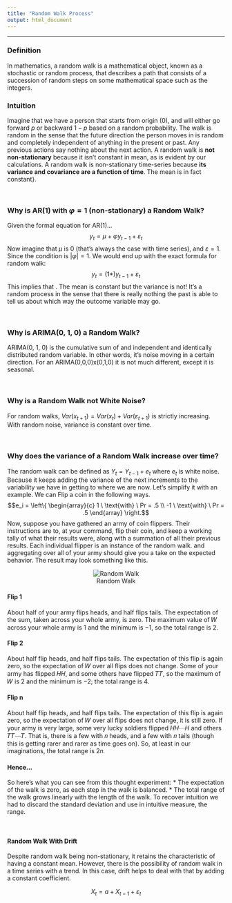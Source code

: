 ```yaml
---
title: "Random Walk Process"
output: html_document
---
```


***
### __Definition__
In mathematics, a random walk is a mathematical object, known as a stochastic or random process, that describes a path that consists of a succession of random steps on some mathematical space such as the integers.

### __Intuition__
Imagine that we have a person that starts from origin (0),  and will either go forward $p$ or backward $1-p$ based on a random probability. The walk is random in the sense that the future direction the person moves in is random and completely independent of anything in the present or past. Any previous actions say nothing about the next action. A random walk is __not non-stationary__ because it isn't constant in mean, as is evident by our calculations. A random walk is non-stationary time-series because __its variance and covariance are a function of time__. The mean is in fact constant}.

<br>

### __Why is AR(1) with $\varphi = 1$ (non-stationary) a Random Walk?__
Given the formal equation for AR(1)...
$$y_t = \mu + \varphi y_{t-1} + \varepsilon_t$$
Now imagine that $\mu$ is 0 (that's always the case with time series), and $\varepsilon = 1$. Since the condition is $|\varphi| = 1$. We would end up with the exact formula for random walk:
$$y_t = (1*) y_{t-1} + \varepsilon_t$$
This implies that \textbf{The best prediciton of y for the next prediction is the current value of y}. The mean is constant but the variance is not! It's a random process in the sense that there is really nothing the past is able to tell us about which way the outcome variable may go. 

<br>

### __Why is ARIMA(0, 1, 0) a Random Walk?__
ARIMA(0, 1, 0) is the cumulative sum of and independent and identically distributed random variable. In other words, it's noise moving in a certain direction. For an ARIMA(0,0,0)x(0,1,0) it is not much different, except it is seasonal.

<br>

### __Why is a Random Walk not White Noise?__
For random walks, $Var(x_{t+1}) = Var(x_t) + Var(\varepsilon_{t+1})$ is strictly increasing. With random noise, variance is constant over time.

<br>

### __Why does the variance of a Random Walk increase over time?__
The random walk can be defined as $Y_{t} = Y_{t-1} + e_t$ where $e_t$ is white noise. Because it keeps adding the variance of the next increments to the variability we have in getting to where we are now. Let's simplify it with an example. We can Flip a coin in the following ways.
$$e_i = \left\{ \begin{array}{c} 1 \ \text{with} \ Pr = .5 \\ -1 \ \text{with} \ Pr = .5 \end{array} \right.$$
Now, suppose you have gathered an army of coin flippers. Their instructions are to, at your command, flip their coin, and keep a working tally of what their results were, along with a summation of all their previous results. Each individual flipper is an instance of the random walk. and aggregating over all of your army should give you a take on the expected behavior. The result may look something like this.
<center> ![Random Walk](random_walk.png)</center>


#### __Flip 1__
About half of your army flips heads, and half flips tails. The expectation of the sum, taken across your whole army, is zero. The maximum value of 𝑊 across your whole army is 1 and the minimum is −1, so the total range is 2.

#### __Flip 2__
About half flip heads, and half flips tails. The expectation of this flip is again zero, so the expectation of 𝑊 over all flips does not change. Some of your army has flipped 𝐻𝐻, and some others have flipped 𝑇𝑇, so the maximum of 𝑊 is 2 and the minimum is −2; the total range is 4.

#### __Flip n__
About half flip heads, and half flips tails. The expectation of this flip is again zero, so the expectation of 𝑊 over all flips does not change, it is still zero. If your army is very large, some very lucky soldiers flipped 𝐻𝐻⋯𝐻 and others 𝑇𝑇⋯𝑇. That is, there is a few with 𝑛 heads, and a few with 𝑛 tails (though this is getting rarer and rarer as time goes on). So, at least in our imaginations, the total range is 2𝑛.

#### __Hence...__
So here's what you can see from this thought experiment:
* The expectation of the walk is zero, as each step in the walk is balanced.
* The total range of the walk grows linearly with the length of the walk.
To recover intuition we had to discard the standard deviation and use in intuitive measure, the range.

<br>

#### __Random Walk With Drift__
Despite random walk being non-stationary, it retains the characteristic of having a constant mean. However, there is the possibility of random walk in a time series with a trend. In this case, drift helps to deal with that by adding a constant coefficient.

$$X_t = a + X_{t-1} + \varepsilon_t$$
